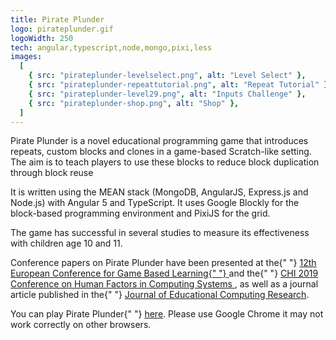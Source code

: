 ```yaml
---
title: Pirate Plunder
logo: pirateplunder.gif
logoWidth: 250
tech: angular,typescript,node,mongo,pixi,less
images:
  [
    { src: "pirateplunder-levelselect.png", alt: "Level Select" },
    { src: "pirateplunder-repeattutorial.png", alt: "Repeat Tutorial" },
    { src: "pirateplunder-level29.png", alt: "Inputs Challenge" },
    { src: "pirateplunder-shop.png", alt: "Shop" },
  ]
---
```


Pirate Plunder is a novel educational programming game that introduces repeats, custom blocks and clones in a game-based Scratch-like setting. The aim is to teach players to use these blocks to reduce block duplication through block reuse

It is written using the MEAN stack (MongoDB, AngularJS, Express.js and Node.js) with Angular 5 and TypeScript. It uses Google Blockly for the block-based programming environment and PixiJS for the grid.

The game has successful in several studies to measure its effectiveness with children age 10 and 11.

Conference papers on Pirate Plunder have been presented at the{" "} <a href="http://shura.shu.ac.uk/21715/7/Rose%20Pirate%20Plunder%20Game%20Based%20Computational%20Thinking%20Using%20Scratch%20Blocks.pdf" target="_blank" > 12th European Conference for Game Based Learning{" "} </a> and the{" "} <a href="https://dl.acm.org/citation.cfm?id=3312871" target="_blank" > CHI 2019 Conference on Human Factors in Computing Systems </a> , as well as a journal article published in the{" "} <a href="https://journals.sagepub.com/doi/10.1177/0735633120932871" target="_blank" > Journal of Educational Computing Research</a>.

You can play Pirate Plunder{" "} <a href="https://pirateplunder.simon-rose.co.uk/" target="_blank" > here</a>. Please use Google Chrome it may not work correctly on other browsers.
